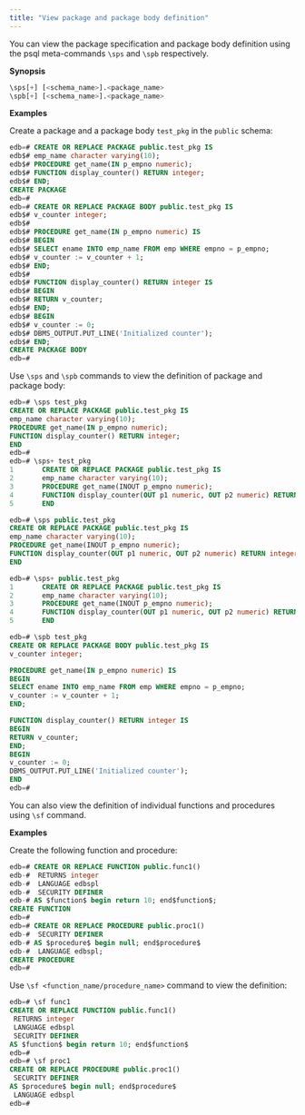 ```yaml
---
title: "View package and package body definition"
---
```


You can view the package specification and package body definition using the psql meta-commands `\sps` and `\spb` respectively.

**Synopsis**

```sql
\sps[+] [<schema_name>].<package_name>
\spb[+] [<schema_name>].<package_name>
```

**Examples**

Create a package and a package body `test_pkg` in the `public` schema:

```sql
edb=# CREATE OR REPLACE PACKAGE public.test_pkg IS
edb$# emp_name character varying(10);
edb$# PROCEDURE get_name(IN p_empno numeric);
edb$# FUNCTION display_counter() RETURN integer;
edb$# END;
CREATE PACKAGE
edb=#
edb=# CREATE OR REPLACE PACKAGE BODY public.test_pkg IS
edb$# v_counter integer;
edb$# 
edb$# PROCEDURE get_name(IN p_empno numeric) IS
edb$# BEGIN
edb$# SELECT ename INTO emp_name FROM emp WHERE empno = p_empno;
edb$# v_counter := v_counter + 1;
edb$# END;
edb$# 
edb$# FUNCTION display_counter() RETURN integer IS
edb$# BEGIN
edb$# RETURN v_counter;
edb$# END;
edb$# BEGIN
edb$# v_counter := 0;
edb$# DBMS_OUTPUT.PUT_LINE('Initialized counter');
edb$# END;
CREATE PACKAGE BODY
edb=#
```

Use `\sps` and `\spb` commands to view the definition of package and package body:

``` sql
edb=# \sps test_pkg
CREATE OR REPLACE PACKAGE public.test_pkg IS
emp_name character varying(10);
PROCEDURE get_name(IN p_empno numeric);
FUNCTION display_counter() RETURN integer;
END
edb=#
edb=# \sps+ test_pkg
1       CREATE OR REPLACE PACKAGE public.test_pkg IS
2       emp_name character varying(10);
3       PROCEDURE get_name(INOUT p_empno numeric);
4       FUNCTION display_counter(OUT p1 numeric, OUT p2 numeric) RETURN integer;
5       END

edb=# \sps public.test_pkg
CREATE OR REPLACE PACKAGE public.test_pkg IS
emp_name character varying(10);
PROCEDURE get_name(INOUT p_empno numeric);
FUNCTION display_counter(OUT p1 numeric, OUT p2 numeric) RETURN integer;
END

edb=# \sps+ public.test_pkg
1       CREATE OR REPLACE PACKAGE public.test_pkg IS
2       emp_name character varying(10);
3       PROCEDURE get_name(INOUT p_empno numeric);
4       FUNCTION display_counter(OUT p1 numeric, OUT p2 numeric) RETURN integer;
5       END

edb=# \spb test_pkg
CREATE OR REPLACE PACKAGE BODY public.test_pkg IS
v_counter integer;

PROCEDURE get_name(IN p_empno numeric) IS
BEGIN
SELECT ename INTO emp_name FROM emp WHERE empno = p_empno;
v_counter := v_counter + 1;
END;

FUNCTION display_counter() RETURN integer IS
BEGIN
RETURN v_counter;
END;
BEGIN
v_counter := 0;
DBMS_OUTPUT.PUT_LINE('Initialized counter');
END
edb=# 
```

You can also view the definition of individual functions and procedures using `\sf` command.

**Examples** 

Create the following function and procedure:

```sql
edb=# CREATE OR REPLACE FUNCTION public.func1()
edb-#  RETURNS integer
edb-#  LANGUAGE edbspl
edb-#  SECURITY DEFINER
edb-# AS $function$ begin return 10; end$function$;
CREATE FUNCTION
edb=#
edb=# CREATE OR REPLACE PROCEDURE public.proc1()
edb-#  SECURITY DEFINER
edb-# AS $procedure$ begin null; end$procedure$
edb-#  LANGUAGE edbspl;
CREATE PROCEDURE
edb=#
```

Use `\sf <function_name/procedure_name>` command to view the definition:

```sql
edb=# \sf func1
CREATE OR REPLACE FUNCTION public.func1()
 RETURNS integer
 LANGUAGE edbspl
 SECURITY DEFINER
AS $function$ begin return 10; end$function$
edb=# 
edb=# \sf proc1
CREATE OR REPLACE PROCEDURE public.proc1()
 SECURITY DEFINER
AS $procedure$ begin null; end$procedure$
 LANGUAGE edbspl
edb=# 
```

